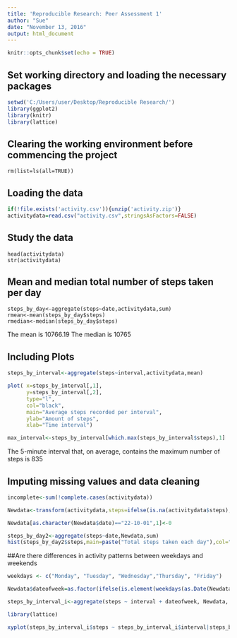 ---
title: 'Reproducible Research: Peer Assessment 1'
author: "Sue"
date: "November 13, 2016"
output: html_document
---

```{r setup, include=FALSE}
knitr::opts_chunk$set(echo = TRUE)
```

## Set working directory and loading the necessary packages
```{r working directory, include=TRUE}
setwd('C:/Users/user/Desktop/Reproducible Research/')
library(ggplot2)
library(knitr)
library(lattice)
```

## Clearing the working environment before commencing the project
```{clear the screen, include=TRUE}
rm(list=ls(all=TRUE))
```

## Loading the data
```{r loading data,include=TRUE}
if(!file.exists('activity.csv')){unzip('activity.zip')}
activitydata=read.csv("activity.csv",stringsAsFactors=FALSE)
```
## Study the data
```{data prep, include=TRUE}
head(activitydata)
str(activitydata)
```

## Mean and median total number of steps taken per day
```{mean and median, include=TRUE}
steps_by_day<-aggregate(steps~date,activitydata,sum)
rmean<-mean(steps_by_day$steps)
rmedian<-median(steps_by_day$steps)
```
The mean is 10766.19
The median is 10765

## Including Plots
```{r plot, echo=TRUE}
steps_by_interval<-aggregate(steps~interval,activitydata,mean)

plot( x=steps_by_interval[,1], 
      y=steps_by_interval[,2], 
      type="l",
      col="black",
      main="Average steps recorded per interval",
      ylab="Amount of steps", 
      xlab="Time interval")

max_interval<-steps_by_interval[which.max(steps_by_interval$steps),1]
```
The 5-minute interval that, on average, contains the maximum number of steps is 835

## Imputing missing values and data cleaning
```{r plot 2, echo=TRUE}

incomplete<-sum(!complete.cases(activitydata))

Newdata<-transform(activitydata,steps=ifelse(is.na(activitydata$steps),steps_by_interval$steps[match(activitydata$interval,steps_by_interval$interval)],activitydata$steps))

Newdata[as.character(Newdata$date)=="22-10-01",1]<-0

steps_by_day2<-aggregate(steps~date,Newdata,sum)
hist(steps_by_day2$steps,main=paste("Total steps taken each day"),col="green",xlab="Number of Steps")
```

##Are there differences in activity patterns between weekdays and weekends
```{r plot 3, echo=TRUE}
weekdays <- c("Monday", "Tuesday", "Wednesday","Thursday", "Friday")

Newdata$dateofweek=as.factor(ifelse(is.element(weekdays(as.Date(Newdata$date)),weekdays),"Weekday","Weekend"))

steps_by_interval_i<-aggregate(steps ~ interval + dateofweek, Newdata, mean)

library(lattice)

xyplot(steps_by_interval_i$steps ~ steps_by_interval_i$interval|steps_by_interval_i$dateofweek, main="Average Steps per Day by Interval",xlab="Interval", ylab="Steps",layout=c(1,2), type="l")

```
